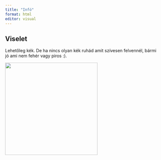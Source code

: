 ```yaml
---
title: "Infó"
format: html
editor: visual
---
```


## Viselet

Lehetőleg kék. De ha nincs olyan kék ruhád amit szívesen felvennél, bármi jó ami nem fehér vagy piros :).

![](images/blue_ring.jpg){width="300" fig-align="center"}
